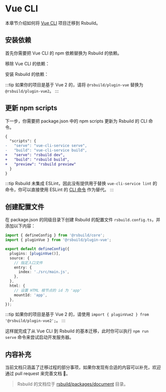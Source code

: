 # Vue CLI

本章节介绍如何将 [Vue CLI](https://github.com/vuejs/vue-cli) 项目迁移到 Rsbuild。

## 安装依赖

首先你需要把 Vue CLI 的 npm 依赖替换为 Rsbuild 的依赖。


移除 Vue CLI 的依赖：

<PackageManagerTabs command="remove @vue/cli-service @vue/cli-plugin-babel @vue/cli-plugin-eslint core-js" />

安装 Rsbuild 的依赖：

<PackageManagerTabs command="add @rsbuild/core @rsbuild/plugin-vue -D" />

:::tip
如果你的项目是基于 Vue 2 的，请将 `@rsbuild/plugin-vue` 替换为 `@rsbuild/plugin-vue2`。
:::

## 更新 npm scripts

下一步，你需要把 package.json 中的 npm scripts 更新为 Rsbuild 的 CLI 命令。

```diff title="package.json"
{
  "scripts": {
-   "serve": "vue-cli-service serve",
-   "build": "vue-cli-service build",
+   "serve": "rsbuild dev",
+   "build": "rsbuild build",
+   "preview": "rsbuild preview"
  }
}
```

:::tip
Rsbuild 未集成 ESLint，因此没有提供用于替换 `vue-cli-service lint` 的命令，你可以直接使用 ESLint 的 [CLI 命令](https://eslint.org/docs/latest/use/command-line-interface) 作为替代。
:::

## 创建配置文件

在 package.json 的同级目录下创建 Rsbuild 的配置文件 `rsbuild.config.ts`，并添加以下内容：

```ts title="rsbuild.config.ts"
import { defineConfig } from '@rsbuild/core';
import { pluginVue } from '@rsbuild/plugin-vue';

export default defineConfig({
  plugins: [pluginVue()],
  source: {
    // 指定入口文件
    entry: {
      index: './src/main.js',
    },
  },
  html: {
    // 设置 HTML 根节点的 id 为 'app'
    mountId: 'app',
  },
});
```

:::tip
如果你的项目是基于 Vue 2 的，请使用 `import { pluginVue2 } from '@rsbuild/plugin-vue2';`。
:::

这样就完成了从 Vue CLI 到 Rsbuild 的基本迁移，此时你可以执行 `npm run serve` 命令来尝试启动开发服务器。

## 内容补充

当前文档只涵盖了迁移过程的部分事项，如果你发现有合适的内容可以补充，欢迎通过 pull request 来完善文档 🤝。

> Rsbuild 的文档位于 [rsbuild/packages/document](https://github.com/web-infra-dev/rsbuild/tree/main/packages/document) 目录。

